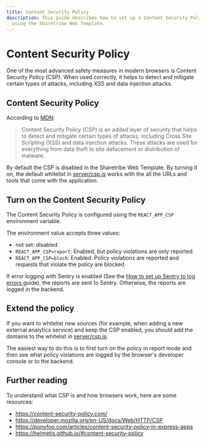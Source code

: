 ```yaml
---
title: Content Security Policy
description: This guide describes how to set up a Content Security Policy when
  using the Sharetribe Web Template.
---
```


# Content Security Policy

One of the most advanced safety measures in modern browsers is Content
Security Policy (CSP). When used correctly, it helps to detect and
mitigate certain types of attacks, including XSS and data injection
attacks.

## Content Security Policy

According to
[MDN](https://developer.mozilla.org/en-US/docs/Web/HTTP/CSP):

> Content Security Policy (CSP) is an added layer of security that helps
> to detect and mitigate certain types of attacks, including Cross Site
> Scripting (XSS) and data injection attacks. These attacks are used for
> everything from data theft to site defacement or distribution of
> malware.

By default the CSP is disabled in the Sharetribe Web Template. By
turning it on, the default whitelist in
[server/csp.js](https://github.com/sharetribe/web-template/blob/master/server/csp.js)
works with the all the URLs and tools that come with the application.

## Turn on the Content Security Policy

The Content Security Policy is configured using the `REACT_APP_CSP`
environment variable.

The environment value accepts three values:

- not set: disabled
- `REACT_APP_CSP=report`: Enabled, but policy violations are only
  reported
- `REACT_APP_CSP=block`: Enabled. Policy violations are reported and
  requests that violate the policy are blocked

If error logging with Sentry is enabled (See the
[How to set up Sentry to log errors ](/template/testing/how-to-set-up-sentry/)
guide), the reports are sent to Sentry. Otherwise, the reports are
logged in the backend.

## Extend the policy

If you want to whitelist new sources (for example, when adding a new
external analytics service) and keep the CSP enabled, you should add the
domains to the whitelist in
[server/csp.js](https://github.com/sharetribe/web-template/blob/master/server/csp.js).

The easiest way to do this is to first turn on the policy in report mode
and then see what policy violations are logged by the browser's
developer console or to the backend.

## Further reading

To understand what CSP is and how browsers work, here are some
resources:

- https://content-security-policy.com/
- https://developer.mozilla.org/en-US/docs/Web/HTTP/CSP
- https://ponyfoo.com/articles/content-security-policy-in-express-apps
- https://helmetjs.github.io/#content-security-policy
